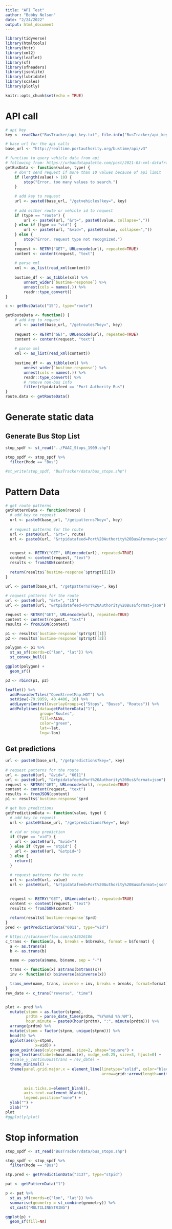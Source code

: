 ```yaml
---
title: "API Test"
author: "Bobby Nelson"
date: "2/24/2022"
output: html_document
---
```


```r
library(tidyverse)
library(htmltools)
library(httr)
library(xml2)
library(leaflet)
library(sf)
library(sfheaders)
library(jsonlite)
library(lubridate)
library(scales)
library(plotly)
```


```r
knitr::opts_chunk$set(echo = TRUE)
```

# API call

```r
# api key
key <- readChar("BusTracker/api_key.txt", file.info("BusTracker/api_key.txt")$size)

# base url for the api calls
base_url <- "http://realtime.portauthority.org/bustime/api/v3"
```

```r
# function to query vehicle data from api
# following from: https://urbandatapalette.com/post/2021-03-xml-dataframe-r/
getBusData <- function(value, type) {
    # don't send request if more than 10 values because of api limit
    if (length(value) > 10) {
        stop("Error, too many values to search.")
    }
    
    # add key to request
    url <- paste0(base_url, "/getvehicles?key=", key)
    
    # add either route or vehicle id to request
    if (type == "route") {
        url <- paste0(url, "&rt=", paste0(value, collapse=","))
    } else if (type == "vid") {
        url <- paste0(url, "&vid=", paste0(value, collapse=","))
    } else {
        stop("Error, request type not recognized.")
    }
    request <- RETRY("GET", URLencode(url), repeated=TRUE)
    content <- content(request, "text")
    
    # parse xml
    xml <- as_list(read_xml(content))
    
    bustime_df <- as_tibble(xml) %>%
        unnest_wider(`bustime-response`) %>%
        unnest(cols = names(.)) %>%
        readr::type_convert() 
}

c <- getBusData(c("15"), type="route")
```

```r
getRouteData <- function() {
    # add key to request
    url <- paste0(base_url, "/getroutes?key=", key)
    
    request <- RETRY("GET", URLencode(url), repeated=TRUE)
    content <- content(request, "text")
    
    # parse xml
    xml <- as_list(read_xml(content))
    
    bustime_df <- as_tibble(xml) %>%
        unnest_wider(`bustime-response`) %>%
        unnest(cols = names(.)) %>%
        readr::type_convert() %>%
        # remove non-bus info
        filter(rtpidatafeed == "Port Authority Bus")
}
route.data <- getRouteData()
```

# Generate static data

## Generate Bus Stop List

```r
stop_spdf <- st_read("../PAAC_Stops_1909.shp")
```

```r
stop_spdf <- stop_spdf %>%
  filter(Mode == "Bus")
```

```r
#st_write(stop_spdf, "BusTracker/data/bus_stops.shp")
```

# Pattern Data

```r
# get route patterns
getPatternData <- function(route) {
  # add key to request
  url <- paste0(base_url, "/getpatterns?key=", key)
  
  # request patterns for the route
  url <- paste0(url, "&rt=", route)
  url <- paste0(url, "&rtpidatafeed=Port%20Authority%20Bus&format=json")
  

  request <- RETRY("GET", URLencode(url), repeated=TRUE)
  content <- content(request, "text")
  results <- fromJSON(content)
  
  return(results$`bustime-response`$ptr$pt[[1]])
}
```

```r
url <- paste0(base_url, "/getpatterns?key=", key)
    
# request patterns for the route
url <- paste0(url, "&rt=", "15")
url <- paste0(url, "&rtpidatafeed=Port%20Authority%20Bus&format=json")
```

```r
request <- RETRY("GET", URLencode(url), repeated=TRUE)
content <- content(request, "text")
results <- fromJSON(content)
```

```r
p1 <- results$`bustime-response`$ptr$pt[[1]]
p2 <- results$`bustime-response`$ptr$pt[[2]]
```

```r
polygon <- p1 %>%
  st_as_sf(coords=c("lon", "lat")) %>%
  st_convex_hull()

ggplot(polygon) + 
  geom_sf()
```

```r
p3 <- rbind(p1, p2)
```


```r
leaflet() %>%
  addProviderTiles("OpenStreetMap.HOT") %>%
  setView(-79.9959, 40.4406, 10) %>%
  addLayersControl(overlayGroups=c("Stops", "Buses", "Routes")) %>%
  addPolylines(data=getPatternData("1"),
               group="Routes",
               fill=FALSE,
               color="green",
               lat=~lat,
               lng=~lon)
```
## Get predictions

```r
url <- paste0(base_url, "/getpredictions?key=", key)
    
# request patterns for the route
url <- paste0(url, "&vid=", "6011")
url <- paste0(url, "&rtpidatafeed=Port%20Authority%20Bus&format=json")
request <- RETRY("GET", URLencode(url), repeated=TRUE)
content <- content(request, "text")
results <- fromJSON(content)
p1 <- results$`bustime-response`$prd
```

```r
# get bus predictions
getPredictionData <- function(value, type) {
  # add key to request
  url <- paste0(base_url, "/getpredictions?key=", key)
  
  # vid or stop prediction
  if (type == "vid") {
    url <- paste0(url, "&vid=")
  } else if (type == "stpid") {
    url <- paste0(url, "&stpid=")
  } else {
    return()
  }
  
  # request patterns for the route
  url <- paste0(url, value)
  url <- paste0(url, "&rtpidatafeed=Port%20Authority%20Bus&format=json")
  

  request <- RETRY("GET", URLencode(url), repeated=TRUE)
  content <- content(request, "text")
  results <- fromJSON(content)
  
  return(results$`bustime-response`$prd)
}
pred <- getPredictionData("6011", type="vid")
```

```r
# https://stackoverflow.com/a/43626186
c_trans <- function(a, b, breaks = b$breaks, format = b$format) {
  a <- as.trans(a)
  b <- as.trans(b)

  name <- paste(a$name, b$name, sep = "-")

  trans <- function(x) a$trans(b$trans(x))
  inv <- function(x) b$inverse(a$inverse(x))

  trans_new(name, trans, inverse = inv, breaks = breaks, format=format)
}
rev_date <- c_trans("reverse", "time")


plot <- pred %>%
  mutate(stpnm = as.factor(stpnm),
         prdtm = parse_date_time(prdtm, "%Y%m%d %h:%M"),
         hour.minute = paste0(hour(prdtm), ":", minute(prdtm))) %>%
  arrange(prdtm) %>%
  mutate(stpnm = factor(stpnm, unique(stpnm))) %>%
  head(5) %>%
  ggplot(aes(y=stpnm,
             x=vid)) +
  geom_point(aes(color=stpnm), size=2, shape="square") +
  geom_text(aes(label=hour.minute), nudge_x=0.25, size=3, hjust=0) +
  #scale_y_continuous(trans = rev_date) +
  theme_minimal() +
  theme(panel.grid.major.x = element_line(linetype="solid", color="black",
                                          arrow=grid::arrow(length=unit(0.3, "cm"),
                                                                        ends="first",
                                                                        type="closed")),
        axis.ticks.x=element_blank(),
        axis.text.x=element_blank(),
        legend.position="none") +
  ylab("") +
  xlab("")
plot
#ggplotly(plot)
```

# Stop information

```r
stop_spdf <- st_read("BusTracker/data/bus_stops.shp")
```

```r
stop_spdf <- stop_spdf %>%
  filter(Mode == "Bus")
```


```r
stp.pred <- getPredictionData("3137", type="stpid")
```

```r
pat <- getPatternData("1")
```

```r
p <- pat %>%
  st_as_sf(coords=c("lon", "lat")) %>%
  summarise(geometry = st_combine(geometry)) %>%
  st_cast("MULTILINESTRING")
```

```r
ggplot(p) +
  geom_sf(fill=NA)
```



